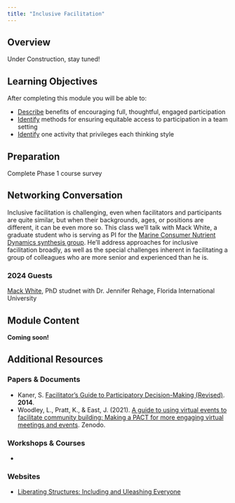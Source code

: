 ```yaml
---
title: "Inclusive Facilitation"
---
```


## Overview

Under Construction, stay tuned!

## Learning Objectives

After completing this module you will be able to: 

- <u>Describe</u> benefits of encouraging full, thoughtful, engaged participation
- <u>Identify</u> methods for ensuring equitable access to participation in a team setting
- <u>Identify</u> one activity that privileges each thinking style

## Preparation

Complete Phase 1 course survey

## Networking Conversation

Inclusive facilitation is challenging, even when facilitators and participants are quite similar, but when their backgrounds, ages, or positions are different, it can be even more so. This class we'll talk with Mack White, a graduate student who is serving as PI for the [Marine Consumer Nutrient Dynamics synthesis group](https://lternet.edu/working-groups/marine-consumer-nutrient-dynamics/). He'll address approaches for inclusive facilitation broadly, as well as the special challenges inherent in facilitating a group of colleagues who are more senior and experienced than he is.

:::panel-tabset

### 2024 Guests

[Mack White](https://crestcache.fiu.edu/about/students/profiles/white-mackenzie-mack.html#), PhD studnet with Dr. Jennifer Rehage, Florida International University  

:::

## Module Content

**Coming soon!**


## Additional Resources

### Papers & Documents

- Kaner, S. [Facilitator's Guide to Participatory Decision-Making (Revised)](https://bookshop.org/p/books/facilitator-s-guide-to-participatory-decision-making-sam-kaner/11179446?ean=9781118404959). **2014**.
- Woodley, L., Pratt, K., & East, J. (2021). [A guide to using virtual events to facilitate community building: Making a PACT for more engaging virtual meetings and events](https://doi.org/10.5281/zenodo.4987666). Zenodo.

### Workshops & Courses

- 

### Websites

- [Liberating Structures: Including and Uleashing Everyone](https://www.liberatingstructures.com/)
